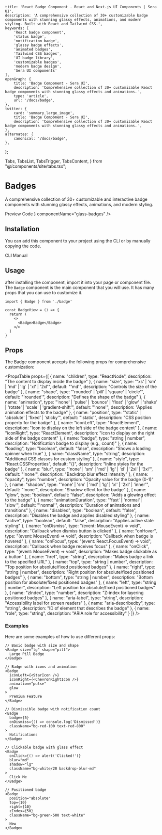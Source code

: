     title: 'React Badge Component - React and Next.js UI Components | Sera UI',
    description: 'A comprehensive collection of 30+ customizable badge components with stunning glassy effects, animations, and modern styling. Built with React and Tailwind CSS.',
    keywords: [
        'React badge component',
        'status badge',
        'notification badge',
        'glassy badge effects',
        'animated badges',
        'Tailwind CSS badges',
        'UI badge library',
        'customizable badges',
        'modern badge design',
        'Sera UI components'
    ],
    openGraph: {
        title: 'Badge Component - Sera UI',
        description: 'Comprehensive collection of 30+ customizable React badge components with stunning glassy effects and animations.',
        type: 'article',
        url: '/docs/badge',
    },
    twitter: {
        card: 'summary_large_image',
        title: 'Badge Component - Sera UI',
        description: 'Comprehensive collection of 30+ customizable React badge components with stunning glassy effects and animations.',
    },
    alternates: {
        canonical: '/docs/badge',
    },
};

  Tabs,
  TabsList,
  TabsTrigger,
  TabsContent,
} from "@/components/site/tabs.tsx";



# Badges <AI dir="left"/>
A comprehensive collection of 30+ customizable and interactive badge components with stunning glassy effects, animations, and modern styling.


<Tabs defaultValue="preview" className="">
  <TabsList>
    <TabsTrigger value="preview">Preview</TabsTrigger>
    <TabsTrigger value="code">Code</TabsTrigger>
  </TabsList>
  <TabsContent value="preview">
    <ComponentRenderer component={<BadgeView />} componentName="glass-badges" />
  </TabsContent>
  <TabsContent value="code">
    <CodeBlock filePath="src/app/docs/badge/badge-view.tsx" />
  </TabsContent>
</Tabs>


## Installation

You can add this component to your project using the CLI or by manually copying the code.

<Tabs defaultValue="cli" className="">
  <TabsList>
    <TabsTrigger value="cli">CLI</TabsTrigger>
    <TabsTrigger value="manual">Manual</TabsTrigger>
  </TabsList>
  <TabsContent value="cli">
    <Cli command={`add badge.json`} />
  </TabsContent>

  <TabsContent value="manual">
    <CodeBlock filePath="src/app/docs/badge/badge.tsx" />
  </TabsContent>
</Tabs>


## Usage
after installing the component, import it into your page or component file. The `Badge`
component is the main component that you will use. It has many props that you can use to customize it.


```tsx
import { Badge } from './badge'

const BadgeView = () => {
  return (
    <>
      <Badge>Badge</Badge>
    </>
  )
}
```

## Props

The Badge component accepts the following props for comprehensive customization:

<PropsTable props={[
  {
    name: "children",
    type: "ReactNode",
    description: "The content to display inside the badge"
  },
  {
    name: "size",
    type: "'xs' | 'sm' | 'md' | 'lg' | 'xl' | '2xl'",
    default: "'md'",
    description: "Controls the size of the badge"
  },
  {
    name: "shape",
    type: "'rounded' | 'pill' | 'square' | 'circle'",
    default: "'rounded'",
    description: "Defines the shape of the badge"
  },
  {
    name: "animation",
    type: "'none' | 'pulse' | 'bounce' | 'float' | 'glow' | 'shake' | 'rotate' | 'scale' | 'gradient-shift'",
    default: "'none'",
    description: "Applies animation effects to the badge"
  },
  {
    name: "position",
    type: "'static' | 'absolute' | 'fixed' | 'sticky'",
    default: "'static'",
    description: "CSS position property for the badge"
  },
  {
    name: "iconLeft",
    type: "ReactElement",
    description: "Icon to display on the left side of the badge content"
  },
  {
    name: "iconRight",
    type: "ReactElement",
    description: "Icon to display on the right side of the badge content"
  },
  {
    name: "badge",
    type: "string | number",
    description: "Notification badge to display (e.g., count)"
  },
  {
    name: "loading",
    type: "boolean",
    default: "false",
    description: "Shows a loading spinner when true"
  },
  {
    name: "className",
    type: "string",
    description: "Additional CSS classes for custom styling"
  },
  {
    name: "style",
    type: "React.CSSProperties",
    default: "{}",
    description: "Inline styles for the badge"
  },
  {
    name: "blur",
    type: "'none' | 'sm' | 'md' | 'lg' | 'xl' | '2xl' | '3xl'",
    default: "'none'",
    description: "Backdrop blur effect intensity"
  },
  {
    name: "opacity",
    type: "number",
    description: "Opacity value for the badge (0-1)"
  },
  {
    name: "shadow",
    type: "'none' | 'sm' | 'md' | 'lg' | 'xl' | '2xl' | 'inner'",
    default: "'none'",
    description: "Shadow effect for the badge"
  },
  {
    name: "glow",
    type: "boolean",
    default: "false",
    description: "Adds a glowing effect to the badge"
  },
  {
    name: "animationDuration",
    type: "'fast' | 'normal' | 'slow'",
    default: "'normal'",
    description: "Duration of animations and transitions"
  },
  {
    name: "disabled",
    type: "boolean",
    default: "false",
    description: "Disables the badge and applies disabled styling"
  },
  {
    name: "active",
    type: "boolean",
    default: "false",
    description: "Applies active state styling"
  },
  {
    name: "onDismiss",
    type: "(event: MouseEvent<HTMLButtonElement>) => void",
    description: "Callback when dismiss button is clicked"
  },
  {
    name: "onHover",
    type: "(event: MouseEvent<HTMLElement>) => void",
    description: "Callback when badge is hovered"
  },
  {
    name: "onFocus",
    type: "(event: React.FocusEvent<HTMLElement>) => void",
    description: "Callback when badge receives focus"
  },
  {
    name: "onClick",
    type: "(event: MouseEvent<HTMLButtonElement>) => void",
    description: "Makes badge clickable as a button"
  },
  {
    name: "href",
    type: "string",
    description: "Makes badge a link to the specified URL"
  },
  {
    name: "top",
    type: "string | number",
    description: "Top position for absolute/fixed positioned badges"
  },
  {
    name: "right",
    type: "string | number",
    description: "Right position for absolute/fixed positioned badges"
  },
  {
    name: "bottom",
    type: "string | number",
    description: "Bottom position for absolute/fixed positioned badges"
  },
  {
    name: "left",
    type: "string | number",
    description: "Left position for absolute/fixed positioned badges"
  },
  {
    name: "zIndex",
    type: "number",
    description: "Z-index for layering positioned badges"
  },
  {
    name: "aria-label",
    type: "string",
    description: "Accessibility label for screen readers"
  },
  {
    name: "aria-describedby",
    type: "string",
    description: "ID of element that describes the badge"
  },
  {
    name: "role",
    type: "string",
    description: "ARIA role for accessibility"
  }
]} />

### Examples

Here are some examples of how to use different props:

```tsx
// Basic badge with size and shape
<Badge size="lg" shape="pill">
  Large Pill Badge
</Badge>

// Badge with icons and animation
<Badge
  iconLeft={<StarIcon />}
  iconRight={<ChevronRightIcon />}
  animation="pulse"
  glow
>
  Premium Feature
</Badge>

// Dismissible badge with notification count
<Badge
  badge={5}
  onDismiss={() => console.log('Dismissed')}
  className="bg-red-100 text-red-800"
>
  Notifications
</Badge>

// Clickable badge with glass effect
<Badge
  onClick={() => alert('Clicked!')}
  blur="md"
  shadow="lg"
  className="bg-white/20 backdrop-blur-md"
>
  Click Me
</Badge>

// Positioned badge
<Badge
  position="absolute"
  top={10}
  right={10}
  zIndex={50}
  className="bg-green-500 text-white"
>
  New
</Badge>
```